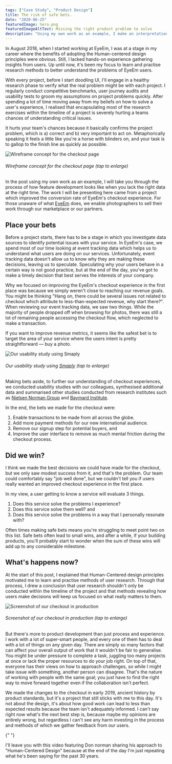 ```yaml
---
tags: ["Case Study", "Product Design"]
title: The risk of safe bets.
date: "2020-06-25"
featuredImage: hero.png
featuredImageAltText: Missing the right product problem to solve
description: "Using my own work as an example, I make an interpretation of how great work can lead to poor results."
---
```


In August 2018, when I started working at EyeEm, I was at a stage in my career where the benefits of adopting the Human-centered design principles were obvious. Still, I lacked hands-on experience gathering insights from users. Up until now, it's been my focus to learn and practise research methods to better understand the problems of EyeEm users.

With every project, before I start doodling UI, I'll engage in a healthy research phase to verify what the real problem might be with each project. I regularly conduct competitive benchmarks, user journey audits and usability tests to groom my assumptions on project problems quickly. After spending a lot of time moving away from my beliefs on how to solve a user's experience, I realised that encapsulating most of the research exercises within the timeline of a project is severely hurting a teams chances of understanding critical issues.

It hurts your team's chances because it basically confirms the project problem, which is a) correct and b) very important to act on. Metaphorically speaking it feels a little like you're a horse with blinders on, and your task is to gallop to the finish line as quickly as possible.

![Wireframe concept for the checkout page](wireframe-checkout.png)

###### Wireframe concept for the checkout page (tap to enlarge)

In the post using my own work as an example, I will take you through the process of how feature development looks like when you lack the right data at the right time. The work I will be presenting here came from a project which improved the conversion rate of EyeEm's checkout experience. For those unaware of what [EyeEm](https://www.eyeem.com/) does, we enable photographers to sell their work through our marketplace or our partners.

## Place your bets

Before a project starts, there has to be a stage in which you investigate data sources to identify potential issues with your service. In EyeEm's case, we spend most of our time looking at event tracking data which helps us to understand what users are doing on our services. Unfortunately, event tracking data doesn't allow us to know why they are making these decisions, leaving us to speculate. Speculating why your users behave in a certain way is not good practice, but at the end of the day, you've got to make a timely decision that best serves the interests of your company.

Why we focused on improving the EyeEm's checkout experience in the first place was because we simply weren't close to reaching our revenue goals. You might be thinking "Hang on, there could be several issues not related to checkout which attribute to less-than-expected revenue, why start there?". When reviewing our event tracking data, we saw two things. While the majority of people dropped off when browsing for photos, there was still a lot of remaining people accessing the checkout flow, which neglected to make a transaction.

If you want to improve revenue metrics, it seems like the safest bet is to target the area of your service where the users intent is pretty straightforward — buy a photo.

![Our usability study using Smaply](research.png)

###### Our usability study using [Smaply](https://www.smaply.com/) (tap to enlarge)

Making bets aside, to further our understanding of checkout experiences, we conducted usability studies with our colleagues, synthesised additional data and summarised other studies conducted from research institutes such as [Nielsen Norman Group](https://www.nngroup.com/) and [Baymard Institute](https://baymard.com/).

In the end, the bets we made for the checkout were:

1. Enable transactions to be made from all across the globe.
2. Add more payment methods for our new international audience.
3. Remove our signup step for potential buyers, and
4. Improve the user interface to remove as much mental friction during the checkout process.

## Did we win?

I think we made the best decisions we could have made for the checkout, but we only saw modest success from it, and that's the problem. Our team could comfortably say "job well done", but we couldn't tell you if users really wanted an improved checkout experience in the first place.

In my view, a user getting to know a service will evaluate 3 things.

1. Does this service solve the problems I experience?
2. Does this service solve them well? and
3. Does this service solve the problems in a way that I personally resonate with?

Often times making safe bets means you're struggling to meet point two on this list. Safe bets often lead to small wins, and after a while, if your building products, you'll probably start to wonder when the sum of these wins will add up to any considerable milestone.

## What's happens now?

At the start of this post, I explained that Human-Centered design principles motivated me to learn and practise methods of user research. Through that process, I drew a conclusion that user research shouldn't only be conducted within the timeline of the project and that methods revealing how users make decisions will keep us focused on what really matters to them.

![Screenshot of our checkout in production](production-checkout2.png)

###### Screenshot of our checkout in production (tap to enlarge)

But there's more to product development than just process and experience. I work with a lot of super-smart people, and every one of them has to deal with a lot of things on any given day. There are simply so many factors that can affect your overall output of work that it wouldn't be fair to generalise. You might be under pressure to complete a task, juggling too many projects at once or lack the proper resources to do your job right. On top of that, everyone has their views on how to approach challenges, so while I might take issue with something, another person can disagree. That's the nature of working with people with the same goal; you just have to find the right way to move forward together even if the collaboration isn't perfect.

We made the changes to the checkout in early 2019, ancient history by product standards, but it's a project that still sticks with me to this day. It's not about the design, it's about how good work can lead to less than expected results because the team isn't adequately informed. I can't say right now what's the next best step is, because maybe my opinions are entirely wrong, but regardless I can't see any harm investing in the process and methods of which we gather feedback from our users.

<YouTube youTubeId="rmM0kRf8Dbk" />{" "}

I'll leave you with this video featuring Don norman sharing his approach to "Human-Centered Design" because at the end of the day I'm just repeating what he's been saying for the past 30 years.
